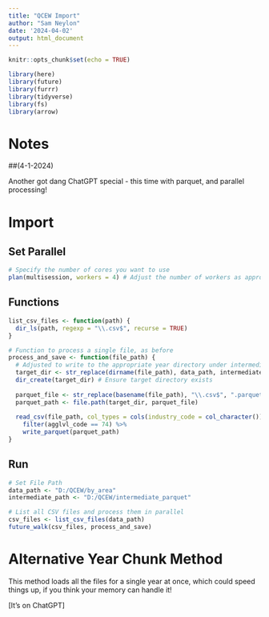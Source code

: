```yaml
---
title: "QCEW Import"
author: "Sam Neylon"
date: '2024-04-02'
output: html_document
---
```


```r
knitr::opts_chunk$set(echo = TRUE)

library(here)
library(future)
library(furrr)
library(tidyverse)
library(fs)
library(arrow)

```

# Notes

##(4-1-2024)

Another got dang ChatGPT special - this time with parquet, and parallel processing!

# Import

## Set Parallel

```r

# Specify the number of cores you want to use
plan(multisession, workers = 4) # Adjust the number of workers as appropriate for your machine

```

## Functions

```r

list_csv_files <- function(path) {
  dir_ls(path, regexp = "\\.csv$", recurse = TRUE)
}

# Function to process a single file, as before
process_and_save <- function(file_path) {
  # Adjusted to write to the appropriate year directory under intermediate_path
  target_dir <- str_replace(dirname(file_path), data_path, intermediate_path)
  dir_create(target_dir) # Ensure target directory exists
  
  parquet_file <- str_replace(basename(file_path), "\\.csv$", ".parquet")
  parquet_path <- file.path(target_dir, parquet_file)
  
  read_csv(file_path, col_types = cols(industry_code = col_character())) %>%
    filter(agglvl_code == 74) %>%
    write_parquet(parquet_path)
}

```

## Run

```r

# Set File Path
data_path <- "D:/QCEW/by_area"
intermediate_path <- "D:/QCEW/intermediate_parquet"

```


```r

# List all CSV files and process them in parallel
csv_files <- list_csv_files(data_path)
future_walk(csv_files, process_and_save)

```

# Alternative Year Chunk Method

This method loads all the files for a single year at once, which could speed things up, if you think your memory can handle it!

[It's on ChatGPT]
